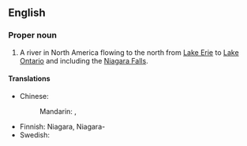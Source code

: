 ==English==
{{wikipedia}}

===Proper noun===
{{en-proper noun|head=[[Niagara]] [[river|River]]}}

# A river in North America flowing to the north from [[Lake Erie]] to [[Lake Ontario]] and including the [[Niagara Falls]].

====Translations====
{{trans-top|river in North America}}
* Chinese:
*: Mandarin: {{t|cmn|尼亞加拉河|sc=Hani}}, {{t|cmn|尼亚加拉河|tr=Níyǎjiālāhé|sc=Hani}}
{{trans-mid}}
* Finnish: Niagara, Niagara-{{t+|fi|joki}}
* Swedish: {{t|sv|Niagarafloden}}
{{trans-bottom}}

{{topics|en|Rivers in Canada|Rivers in the United States}}